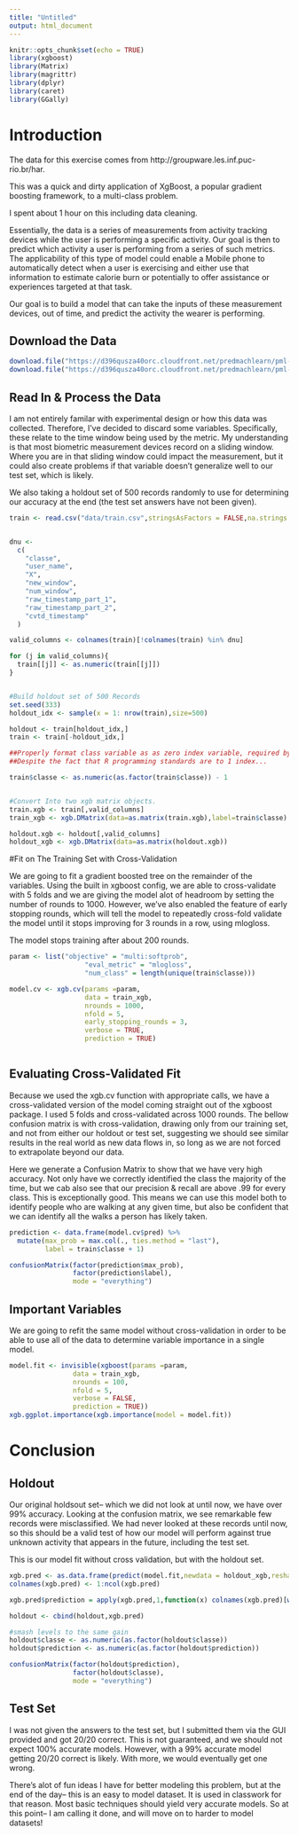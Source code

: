 ---
title: "Untitled"
output: html_document
---

```{r setup, include=FALSE}
knitr::opts_chunk$set(echo = TRUE)
library(xgboost)
library(Matrix)
library(magrittr)
library(dplyr)
library(caret)
library(GGally)
```

# Introduction

The data for this exercise comes from http://groupware.les.inf.puc-rio.br/har.

This was a quick and dirty application of XgBoost, a popular gradient boosting framework, to a multi-class problem. 

I spent about 1 hour on this including data cleaning.

Essentially, the data is a series of measurements from activity tracking devices while the user is performing a specific activity. Our goal is then to predict which activity a user is performing from a series of such metrics. The applicability of this type of model could enable a Mobile phone to automatically detect when a user is exercising and either use that information to estimate calorie burn or potentially to offer assistance or experiences targeted at that task.

Our goal is to build a model that can take the inputs of these measurement devices, out of time, and predict the activity the wearer is performing. 

## Download the Data

```{r cars}
download.file("https://d396qusza40orc.cloudfront.net/predmachlearn/pml-training.csv",destfile = "data/train.csv")
download.file("https://d396qusza40orc.cloudfront.net/predmachlearn/pml-testing.csv",destfile = "data/test.csv")
```

## Read In & Process the Data

I am not entirely familar with experimental design or how this data was collected. Therefore, I've decided to discard some variables. Specifically, these relate to the time window being used by the metric. My understanding is that most biometric measurement devices record on a sliding window. Where you are in that sliding window could impact the measurement, but it could also create problems if that variable doesn't generalize well to our test set, which is likely.

We also taking a holdout set of 500 records randomly to use for determining our accuracy at the end (the test set answers have not been given).


```{r,warning=FALSE}
train <- read.csv("data/train.csv",stringsAsFactors = FALSE,na.strings = "#DIV/0!")


dnu <-
  c(
    "classe",
    "user_name",
    "X",
    "new_window",
    "num_window",
    "raw_timestamp_part_1",
    "raw_timestamp_part_2",
    "cvtd_timestamp"
  )

valid_columns <- colnames(train)[!colnames(train) %in% dnu]

for (j in valid_columns){
  train[[j]] <- as.numeric(train[[j]])
}


#Build holdout set of 500 Records
set.seed(333)
holdout_idx <- sample(x = 1: nrow(train),size=500)

holdout <- train[holdout_idx,]
train <- train[-holdout_idx,]

##Properly format class variable as as zero index variable, required by xgb.
##Despite the fact that R programming standards are to 1 index...

train$classe <- as.numeric(as.factor(train$classe)) - 1


#Convert Into two xgb matrix objects.
train.xgb <- train[,valid_columns]
train_xgb <- xgb.DMatrix(data=as.matrix(train.xgb),label=train$classe)

holdout.xgb <- holdout[,valid_columns]
holdout_xgb <- xgb.DMatrix(data=as.matrix(holdout.xgb))
```


#Fit on The Training Set with Cross-Validation

We are going to fit a gradient boosted tree on the remainder of the variables. Using the built in xgboost config, we are able to cross-validate with 5 folds and we are giving the model alot of headroom by setting the number of rounds to 1000. However, we've also enabled the feature of early stopping rounds, which will tell the model to repeatedly cross-fold validate the model until it stops improving for 3 rounds in a row, using mlogloss. 

The model stops training after about 200 rounds. 

```{r,warning=FALSE}

param <- list("objective" = "multi:softprob",
                   "eval_metric" = "mlogloss",
                   "num_class" = length(unique(train$classe)))

model.cv <- xgb.cv(params =param,
                   data = train_xgb, 
                   nrounds = 1000,
                   nfold = 5,
                   early_stopping_rounds = 3,
                   verbose = TRUE,
                   prediction = TRUE)



```
## Evaluating Cross-Validated Fit

Because we used the xgb.cv function with appropriate calls, we have a cross-validated version of the model coming straight out of the xgboost package. I used 5 folds and cross-validated across 1000 rounds. The bellow confusion matrix is with cross-validation, drawing only from our training set, and not from either our holdout or test set, suggesting we should see similar results in the real world as new data flows in, so long as we are not forced to extrapolate beyond our data. 

Here we generate a Confusion Matrix to show that we have very high accuracy. Not only have we correctly identified the class the majority of the time, but we cab also see that our precision & recall are above .99 for every class. This is exceptionally good. This means we can use this model both to identify people who are walking at any given time, but also be confident that we can identify all the walks a person has likely taken. 

```{r}

prediction <- data.frame(model.cv$pred) %>%
  mutate(max_prob = max.col(., ties.method = "last"),
         label = train$classe + 1)

confusionMatrix(factor(prediction$max_prob),
                factor(prediction$label),
                mode = "everything")
```

## Important Variables

We are going to refit the same model without cross-validation in order to be able to use all of the data to determine variable importance in a single model. 

```{r,fig.height=15}
model.fit <- invisible(xgboost(params =param,
                data = train_xgb, 
                nrounds = 100,
                nfold = 5,
                verbose = FALSE,
                prediction = TRUE))
xgb.ggplot.importance(xgb.importance(model = model.fit))
```


# Conclusion

## Holdout

Our original holdsout set-- which we did not look at until now, we have over 99% accuracy. Looking at the confusion matrix, we see remarkable few records were misclassified. We had never looked at these records until now, so this should be a valid test of how our model will perform against true unknown activity that appears in the future, including the test set. 

This is our model fit without cross validation, but with the holdout set. 

```{r}
xgb.pred <- as.data.frame(predict(model.fit,newdata = holdout_xgb,reshape = TRUE))
colnames(xgb.pred) <- 1:ncol(xgb.pred)

xgb.pred$prediction = apply(xgb.pred,1,function(x) colnames(xgb.pred)[which.max(x)])

holdout <- cbind(holdout,xgb.pred)

#smash levels to the same gain
holdout$classe <- as.numeric(as.factor(holdout$classe))
holdout$prediction <- as.numeric(as.factor(holdout$prediction))

confusionMatrix(factor(holdout$prediction),
                factor(holdout$classe),
                mode = "everything")
```


## Test Set

I was not given the answers to the test set, but I submitted them via the GUI provided and got 20/20 correct. This is not guaranteed, and we should not expect 100% accurate models. However, with a 99% accurate model getting 20/20 correct is likely. With more, we would eventually get one wrong. 


There's alot of fun ideas I have for better modeling this problem, but at the end of the day-- this is an easy to model dataset. It is used in classwork for that reason. Most basic techniques should yield very accurate models. So at this point-- I am calling it done, and will move on to harder to model datasets!